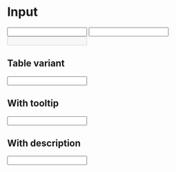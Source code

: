 
# Input

<Props of={Input} />

<Playground>
  <Input
    i18n={{ placeholder: 'Test placeholder', label: 'Test label' }}
    type='text'
  />
  <Spacer />
  <Input
    i18n={{ placeholder: 'Test placeholder', label: 'Test label' }}
    type='text'
    alwaysShowLabel
  />
  <Spacer />
  <Input
    i18n={{ placeholder: 'Disabled placeholder', label: 'Disabled label' }}
    type='text'
    alwaysShowLabel
    disabled
  />
  <Spacer />
</Playground>

## Table variant

<Playground>
  <Input
    i18n={{ placeholder: 'Test placeholder' }}
    type='text'
    background='transparent'
    variant='table'
  />
</Playground>

## With tooltip

<Playground>
  <Input
    i18n={{ placeholder: 'Test placeholder' }}
    type='text'
    background='transparent'
    variant='table'
    tooltip='testing'
  />
</Playground>

## With description

<Playground>
  <Input
    i18n={{ placeholder: 'Test placeholder', description: 'test desctiption' }}
    type='text'
    background='transparent'
    variant='table'
    tooltip='testing'
  />
</Playground>
